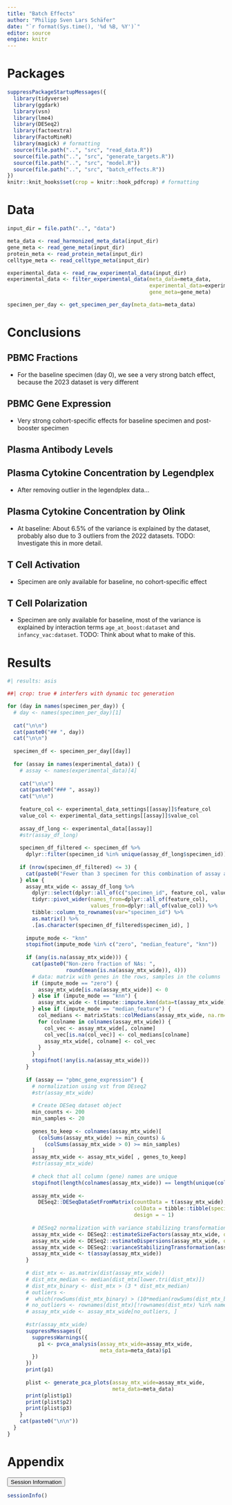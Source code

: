 ```yaml
---
title: "Batch Effects"
author: "Philipp Sven Lars Schäfer"
date: "`r format(Sys.time(), '%d %B, %Y')`"
editor: source
engine: knitr
---
```


# Packages

```r
suppressPackageStartupMessages({
  library(tidyverse)
  library(ggdark)
  library(vsn)
  library(lme4)
  library(DESeq2)
  library(factoextra)
  library(FactoMineR)
  library(magick) # formatting
  source(file.path("..", "src", "read_data.R"))
  source(file.path("..", "src", "generate_targets.R"))
  source(file.path("..", "src", "model.R"))
  source(file.path("..", "src", "batch_effects.R"))
})
knitr::knit_hooks$set(crop = knitr::hook_pdfcrop) # formatting
```

# Data

```r
input_dir = file.path("..", "data")
```

```r
meta_data <- read_harmonized_meta_data(input_dir)
gene_meta <- read_gene_meta(input_dir)
protein_meta <- read_protein_meta(input_dir)
celltype_meta <- read_celltype_meta(input_dir)

experimental_data <- read_raw_experimental_data(input_dir)
experimental_data <- filter_experimental_data(meta_data=meta_data, 
                                              experimental_data=experimental_data,
                                              gene_meta=gene_meta)

specimen_per_day <- get_specimen_per_day(meta_data=meta_data)
```

# Conclusions

## PBMC Fractions

- For the baseline specimen (day 0), we see a very strong batch effect, because the 2023 dataset is very different

## PBMC Gene Expression

- Very strong cohort-specific effects for baseline specimen and post-booster specimen

## Plasma Antibody Levels

## Plasma Cytokine Concentration by Legendplex

- After removing outlier in the legendplex data...

## Plasma Cytokine Concentration by Olink

- At baseline: About 6.5% of the variance is explained by the dataset, probably also due to 3 outliers from the 2022 datasets. TODO: Investigate this in more detail.

## T Cell Activation

- Specimen are only available for baseline, no cohort-specific effect

## T Cell Polarization

- Specimen are only available for baseline, most of the variance is explained by interaction terms `age_at_boost:dataset` and `infancy_vac:dataset`. TODO: Think about what to make of this.

# Results

```r
#| results: asis

##| crop: true # interfers with dynamic toc generation

for (day in names(specimen_per_day)) {
  # day <- names(specimen_per_day)[1]
  
  cat("\n\n")
  cat(paste0("## ", day))
  cat("\n\n")
  
  specimen_df <- specimen_per_day[[day]]
  
  for (assay in names(experimental_data)) {
    # assay <- names(experimental_data)[4]
    
    cat("\n\n")
    cat(paste0("### ", assay))
    cat("\n\n")
    
    feature_col <- experimental_data_settings[[assay]]$feature_col
    value_col <- experimental_data_settings[[assay]]$value_col
    
    assay_df_long <- experimental_data[[assay]]
    #str(assay_df_long)
    
    specimen_df_filtered <- specimen_df %>%
      dplyr::filter(specimen_id %in% unique(assay_df_long$specimen_id))
    
    if (nrow(specimen_df_filtered) <= 3) {
      cat(paste0("Fewer than 3 specimen for this combination of assay and day available"))
    } else {
      assay_mtx_wide <- assay_df_long %>%
        dplyr::select(dplyr::all_of(c("specimen_id", feature_col, value_col))) %>%
        tidyr::pivot_wider(names_from=dplyr::all_of(feature_col), 
                           values_from=dplyr::all_of(value_col)) %>%
        tibble::column_to_rownames(var="specimen_id") %>%
        as.matrix() %>%
        .[as.character(specimen_df_filtered$specimen_id), ]
      
      impute_mode <- "knn"
      stopifnot(impute_mode %in% c("zero", "median_feature", "knn"))
      
      if (any(is.na(assay_mtx_wide))) {
        cat(paste0("Non-zero fraction of NAs: ", 
                   round(mean(is.na(assay_mtx_wide)), 4)))
        # data: matrix with genes in the rows, samples in the columns
        if (impute_mode == "zero") {
          assay_mtx_wide[is.na(assay_mtx_wide)] <- 0
        } else if (impute_mode == "knn") {
          assay_mtx_wide <- t(impute::impute.knn(data=t(assay_mtx_wide))$data)
        } else if (impute_mode == "median_feature") {
          col_medians <- matrixStats::colMedians(assay_mtx_wide, na.rm=TRUE)
          for (colname in colnames(assay_mtx_wide)) {
            col_vec <- assay_mtx_wide[, colname]
            col_vec[is.na(col_vec)] <- col_medians[colname]
            assay_mtx_wide[, colname] <- col_vec
          }
        }
        stopifnot(!any(is.na(assay_mtx_wide)))
      }
      
      if (assay == "pbmc_gene_expression") {
        # normalization using vst from DEseq2
        #str(assay_mtx_wide)
        
        # Create DESeq dataset object
        min_counts <- 200
        min_samples <- 20
      
        genes_to_keep <- colnames(assay_mtx_wide)[
          (colSums(assay_mtx_wide) >= min_counts) &
            (colSums(assay_mtx_wide > 0) >= min_samples)
        ]
        assay_mtx_wide <- assay_mtx_wide[ , genes_to_keep]
        #str(assay_mtx_wide)
        
        # check that all column (gene) names are unique
        stopifnot(length(colnames(assay_mtx_wide)) == length(unique(colnames(assay_mtx_wide))))
        
        assay_mtx_wide <- 
          DESeq2::DESeqDataSetFromMatrix(countData = t(assay_mtx_wide),
                                         colData = tibble::tibble(specimen_id=rownames(assay_mtx_wide)),
                                         design = ~ 1)
        
        # DESeq2 normalization with variance stabilizing transformation (vst)
        assay_mtx_wide <- DESeq2::estimateSizeFactors(assay_mtx_wide, quiet=TRUE) ## estimate size factor
        assay_mtx_wide <- DESeq2::estimateDispersions(assay_mtx_wide, quiet=TRUE)
        assay_mtx_wide <- DESeq2::varianceStabilizingTransformation(assay_mtx_wide, blind=TRUE)
        assay_mtx_wide <- t(assay(assay_mtx_wide))
      }
      
      # dist_mtx <- as.matrix(dist(assay_mtx_wide))
      # dist_mtx_median <- median(dist_mtx[lower.tri(dist_mtx)])
      # dist_mtx_binary <- dist_mtx > (3 * dist_mtx_median)
      # outliers <-
      #  which(rowSums(dist_mtx_binary) > (10*median(rowSums(dist_mtx_binary))))
      # no_outliers <- rownames(dist_mtx)[!rownames(dist_mtx) %in% names(outliers)]
      # assay_mtx_wide <- assay_mtx_wide[no_outliers, ]
      
      #str(assay_mtx_wide)
      suppressMessages({
        suppressWarnings({
          p1 <- pvca_analysis(assay_mtx_wide=assay_mtx_wide,
                              meta_data=meta_data)$p1
        })
      })
      print(p1)
      
      plist <- generate_pca_plots(assay_mtx_wide=assay_mtx_wide,
                                  meta_data=meta_data)
      print(plist$p1)
      print(plist$p2)
      print(plist$p3)
    }
    cat(paste0("\n\n"))
  }
}
```

# Appendix

<button class="accordion-button" type="button" data-bs-toggle="collapse" data-bs-target="#collapseOne" >Session Information</button><div id="collapseOne" class="accordion-collapse collapse"><div>

```r
sessionInfo()
```

</div></div>